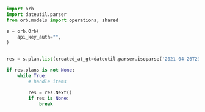 ```python List.py
import orb
import dateutil.parser
from orb.models import operations, shared

s = orb.Orb(
    api_key_auth="",
)


res = s.plan.list(created_at_gt=dateutil.parser.isoparse('2021-04-26T23:15:06.828Z'), created_at_gte=dateutil.parser.isoparse('2022-03-31T01:18:56.925Z'), created_at_lt=dateutil.parser.isoparse('2022-06-03T14:13:08.794Z'), created_at_lte=dateutil.parser.isoparse('2021-10-17T16:31:17.284Z'), cursor='string', limit=186332, status=operations.ListPlansQueryParamStatus.DRAFT)

if res.plans is not None:
    while True:
        # handle items

        res = res.Next()
        if res is None:
            break

```
